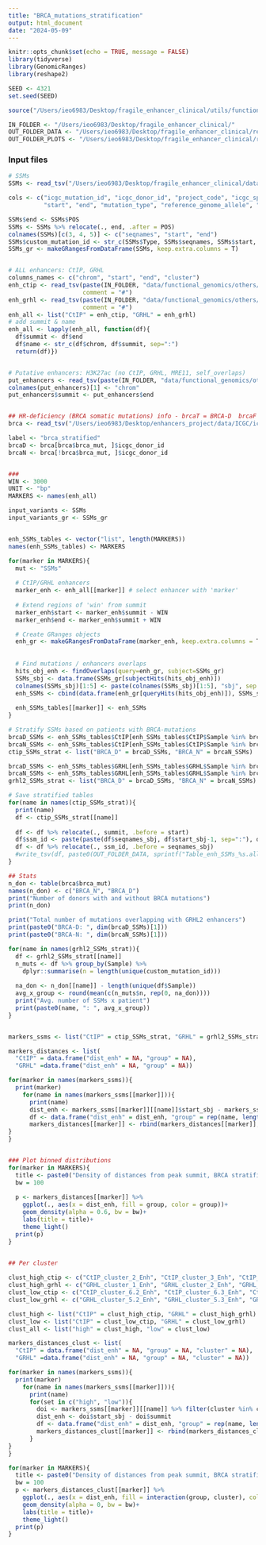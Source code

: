 ```yaml
---
title: "BRCA_mutations_stratification"
output: html_document
date: "2024-05-09"
---
```


```r
knitr::opts_chunk$set(echo = TRUE, message = FALSE)
library(tidyverse)
library(GenomicRanges)
library(reshape2)

SEED <- 4321
set.seed(SEED)

```

```r
source("/Users/ieo6983/Desktop/fragile_enhancer_clinical/utils/functions_genomics.R")

IN_FOLDER <- "/Users/ieo6983/Desktop/fragile_enhancer_clinical/"
OUT_FOLDER_DATA <- "/Users/ieo6983/Desktop/fragile_enhancer_clinical/results/ICGC/enhancers_SSMs_overlaps/data/"
OUT_FOLDER_PLOTS <- "/Users/ieo6983/Desktop/fragile_enhancer_clinical/results/ICGC/enhancers_SSMs_overlaps/plots/"

```


### Input files ###
```r
# SSMs
SSMs <- read_tsv("/Users/ieo6983/Desktop/fragile_enhancer_clinical/data/genomics/pre_processed_ICGC/from_gianluca.ssm.pcawg.coord.tsv")

cols <- c("icgc_mutation_id", "icgc_donor_id", "project_code", "icgc_specimen_id", "icgc_sample_id", "chromosome", 
          "start", "end", "mutation_type", "reference_genome_allele", "mutated_from_allele","mutated_to_allele")

SSMs$end <- SSMs$POS
SSMs <- SSMs %>% relocate(., end, .after = POS)
colnames(SSMs)[c(3, 4, 5)] <- c("seqnames", "start", "end")
SSMs$custom_mutation_id <- str_c(SSMs$Type, SSMs$seqnames, SSMs$start, SSMs$end, sep = "_")
SSMs_gr <- makeGRangesFromDataFrame(SSMs, keep.extra.columns = T)


# ALL enhancers: CtIP, GRHL
columns_names <- c("chrom", "start", "end", "cluster")
enh_ctip <- read_tsv(paste(IN_FOLDER, "data/functional_genomics/others/Cluster_CtIP_Enh_All.txt", sep=""), col_names = columns_names,
                     comment = "#")
enh_grhl <- read_tsv(paste(IN_FOLDER, "data/functional_genomics/others/Cluster_GRHL_Enh_All.txt", sep=""), col_names = columns_names, 
                     comment = "#")
enh_all <- list("CtIP" = enh_ctip, "GRHL" = enh_grhl)
# add summit & name
enh_all <- lapply(enh_all, function(df){
  df$summit <- df$end
  df$name <- str_c(df$chrom, df$summit, sep=":")
  return(df)})


# Putative enhancers: H3K27ac (no CtIP, GRHL, MRE11, self_overlaps)
put_enhancers <- read_tsv(paste(IN_FOLDER, "data/functional_genomics/others/PutativeEnhnacers_MCF10A_hg19.filtered_GRHL_CtIP_MRE11_self.tsv", sep=""))
colnames(put_enhancers)[1] <- "chrom" 
put_enhancers$summit <- put_enhancers$end


## HR-deficiency (BRCA somatic mutations) info - brcaT = BRCA-D  brcaF = BRCA-N
brca <- read_tsv("/Users/ieo6983/Desktop/enhancers_project/data/ICGC/icgc_data/metadata/simple_somatic_mutations.donors_brca_mutations.tsv")

label <- "brca_stratified"
brcaD <- brca[brca$brca_mut, ]$icgc_donor_id
brcaN <- brca[!brca$brca_mut, ]$icgc_donor_id


### 
WIN <- 3000
UNIT <- "bp"
MARKERS <- names(enh_all)

```


```r
input_variants <- SSMs
input_variants_gr <- SSMs_gr


enh_SSMs_tables <- vector("list", length(MARKERS))
names(enh_SSMs_tables) <- MARKERS

for(marker in MARKERS){
  mut <- "SSMs"
  
  # CtIP/GRHL enhancers
  marker_enh <- enh_all[[marker]] # select enhancer with 'marker'
  
  # Extend regions of 'win' from summit
  marker_enh$start <- marker_enh$summit - WIN
  marker_enh$end <- marker_enh$summit + WIN

  # Create GRanges objects 
  enh_gr <- makeGRangesFromDataFrame(marker_enh, keep.extra.columns = T)
  
  
  # Find mutations / enhancers overlaps 
  hits_obj_enh <- findOverlaps(query=enh_gr, subject=SSMs_gr)
  SSMs_sbj <- data.frame(SSMs_gr[subjectHits(hits_obj_enh)])
  colnames(SSMs_sbj)[1:5] <- paste(colnames(SSMs_sbj)[1:5], "sbj", sep = "_")
  enh_SSMs <- cbind(data.frame(enh_gr[queryHits(hits_obj_enh)]), SSMs_sbj) 
  
  enh_SSMs_tables[[marker]] <- enh_SSMs
}

```

```r
# Stratify SSMs based on patients with BRCA-mutations
brcaD_SSMs <- enh_SSMs_tables$CtIP[enh_SSMs_tables$CtIP$Sample %in% brcaD, ]
brcaN_SSMs <- enh_SSMs_tables$CtIP[enh_SSMs_tables$CtIP$Sample %in% brcaN, ]
ctip_SSMs_strat <- list("BRCA_D" = brcaD_SSMs, "BRCA_N" = brcaN_SSMs)

brcaD_SSMs <- enh_SSMs_tables$GRHL[enh_SSMs_tables$GRHL$Sample %in% brcaD, ]
brcaN_SSMs <- enh_SSMs_tables$GRHL[enh_SSMs_tables$GRHL$Sample %in% brcaN, ]
grhl2_SSMs_strat <- list("BRCA_D" = brcaD_SSMs, "BRCA_N" = brcaN_SSMs)

# Save stratified tables
for(name in names(ctip_SSMs_strat)){
  print(name)
  df <- ctip_SSMs_strat[[name]]
  
  df <- df %>% relocate(., summit, .before = start) 
  df$ssm_id <- paste(paste(df$seqnames_sbj, df$start_sbj-1, sep=":"), df$end_sbj,sep="-")
  df <- df %>% relocate(., ssm_id, .before = seqnames_sbj)
  #write_tsv(df, paste0(OUT_FOLDER_DATA, sprintf("Table_enh_SSMs_%s.all_overlaps.%s%s_WIN.%s.tsv", marker, WIN, UNIT, name)))
}

```


```r
## Stats
n_don <- table(brca$brca_mut)
names(n_don) <- c("BRCA_N", "BRCA_D")
print("Number of donors with and without BRCA mutations")
print(n_don)

print("Total number of mutations overlapping with GRHL2 enhancers")
print(paste0("BRCA-D: ", dim(brcaD_SSMs)[1]))
print(paste0("BRCA-N: ", dim(brcaN_SSMs)[1]))

for(name in names(grhl2_SSMs_strat)){
  df <- grhl2_SSMs_strat[[name]]  
  n_muts <- df %>% group_by(Sample) %>% 
    dplyr::summarise(n = length(unique(custom_mutation_id)))
  
  na_don <- n_don[[name]] - length(unique(df$Sample))
  avg_x_group <- round(mean(c(n_muts$n, rep(0, na_don))))
  print("Avg. number of SSMs x patient")
  print(paste0(name, ": ", avg_x_group))
}



```

```r
markers_ssms <- list("CtIP" = ctip_SSMs_strat, "GRHL" = grhl2_SSMs_strat)

markers_distances <- list(
  "CtIP" = data.frame("dist_enh" = NA, "group" = NA), 
  "GRHL" =data.frame("dist_enh" = NA, "group" = NA))

for(marker in names(markers_ssms)){
  print(marker)
    for(name in names(markers_ssms[[marker]])){
      print(name)
      dist_enh <- markers_ssms[[marker]][[name]]$start_sbj - markers_ssms[[marker]][[name]]$summit
      df <- data.frame("dist_enh" = dist_enh, "group" = rep(name, length(dist_enh)))
      markers_distances[[marker]] <- rbind(markers_distances[[marker]], df)
}
}


### Plot binned distributions
for(marker in MARKERS){
  title <- paste0("Density of distances from peak summit, BRCA stratified - ", marker)
  bw = 100
  
  p <- markers_distances[[marker]] %>% 
    ggplot(., aes(x = dist_enh, fill = group, color = group))+
    geom_density(alpha = 0.6, bw = bw)+
    labs(title = title)+
    theme_light()
  print(p)
}
    
```


```r
## Per cluster

clust_high_ctip <- c("CtIP_cluster_2_Enh", "CtIP_cluster_3_Enh", "CtIP_cluster_5_Enh")
clust_high_grhl <- c("GRHL_cluster_1_Enh", "GRHL_cluster_2_Enh", "GRHL_cluster_4_Enh")
clust_low_ctip <- c("CtIP_cluster_6.2_Enh", "CtIP_cluster_6.3_Enh", "CtIP_cluster_6.1_Enh", "CtIP_cluster_6.0")
clust_low_grhl <- c("GRHL_cluster_5.2_Enh", "GRHL_cluster_5.3_Enh", "GRHL_cluster_5.1_Enh", "GRHL_cluster_5.0")

clust_high <- list("CtIP" = clust_high_ctip, "GRHL" = clust_high_grhl)
clust_low <- list("CtIP" = clust_low_ctip, "GRHL" = clust_low_grhl)
clust_all <- list("high" = clust_high, "low" = clust_low)

markers_distances_clust <- list(
  "CtIP" = data.frame("dist_enh" = NA, "group" = NA, "cluster" = NA), 
  "GRHL" =data.frame("dist_enh" = NA, "group" = NA, "cluster" = NA))

for(marker in names(markers_ssms)){
  print(marker)
    for(name in names(markers_ssms[[marker]])){
      print(name)
      for(set in c("high", "low")){
        doi <- markers_ssms[[marker]][[name]] %>% filter(cluster %in% clust_all[[set]][[marker]])
        dist_enh <- doi$start_sbj - doi$summit   
        df <- data.frame("dist_enh" = dist_enh, "group" = rep(name, length(dist_enh)), "cluster" = set)
        markers_distances_clust[[marker]] <- rbind(markers_distances_clust[[marker]], df)
      }
}
}

for(marker in MARKERS){
  title <- paste0("Density of distances from peak summit, BRCA stratified - ", marker)
  bw = 100
  p <- markers_distances_clust[[marker]] %>% 
    ggplot(., aes(x = dist_enh, fill = interaction(group, cluster), color = interaction(group, cluster)))+
    geom_density(alpha = 0, bw = bw)+
    labs(title = title)+
    theme_light()
  print(p)
}


```

